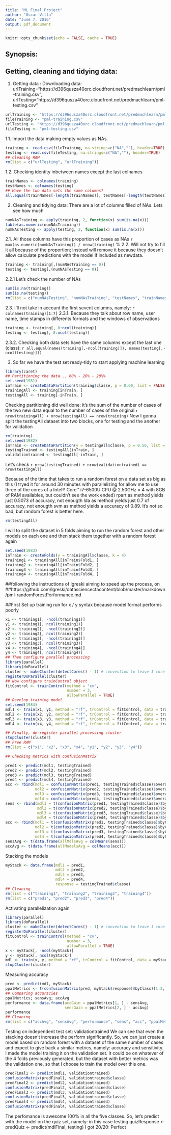 ```yaml
---
title: "ML Final Project"
author: "Oscar Villa"
date: "June 7, 2016"
output: pdf_document
---
```


```r
knitr::opts_chunk$set(echo = FALSE, cache = TRUE)
```
## Synopsis:

## Getting, cleaning and tidying data:
1. Getting data : Downloading data: urlTraining="https://d396qusza40orc.cloudfront.net/predmachlearn/pml-training.csv", urlTesting="https://d396qusza40orc.cloudfront.net/predmachlearn/pml-testing.csv"
```r
urlTraining <- "https://d396qusza40orc.cloudfront.net/predmachlearn/pml-training.csv"
fileTraining <- "pml-training.csv"
urlTesting <- "https://d396qusza40orc.cloudfront.net/predmachlearn/pml-testing.csv"
fileTesting <- "pml-testing.csv"
```
1.1. Import the data making empty values as NAs.
```r
training <- read.csv(fileTraining, na.strings=c("NA",""), header=TRUE)
testing <- read.csv(fileTesting, na.strings=c("NA",""), header=TRUE)
## Cleaning RAM
rm(list = c("urlTesting", "urlTraining"))
```
1.2. Checking identity inbetween names except the last colnames
```r
trainNames <- colnames(training)
testNames <- colnames(testing)
## Have the two data sets the same columns?
all.equal(trainNames[-length(trainNames)], testNames[-length(testNames)])
```
2. Cleaning and tidying data: There are a lot of columns filled of NAs. Lets see how much
```r
numNAsTraining <- apply(training, 2, function(x) sum(is.na(x)))
table(as.numeric(numNAsTraining))
numNAsTesting <- apply(testing, 2, function(x) sum(is.na(x)))
```
2.1. All those columns have this proportion of cases as NAs `r max(as.numeric(numNAsTraining)) / nrow(training)` %
2.2. Will not try to fill it all because of the proportion; instead will remove it because they doesn't allow calculate predictions with the model if included as newdata.
```r
training <- training[,(numNAsTraining == 0)]
testing <- testing[,(numNAsTesting == 0)]
```
2.2.1 Let's check the number of NAs
```r
sum(is.na(training))
sum(is.na(testing))
rm(list = c("numNAsTesting", "numNAsTraining", "testNames", "trainNames"))
```
2.3. I'll not take in account the first sevent columns, namely: `r colnames(training)[1:7]`
2.3.1. Because they talk about row name, user name, time stamps in differents formats and the windows of observations
```r
training <- training[, 8:ncol(training)]
testing <- testing[, 8:ncol(testing)]
```
2.3.2. Checking both data sets have the same columns except the last one (class): `r all.equal(names(training[,-ncol(training)]), names(testing[,-ncol(testing)]))`

3. So far we have the test set ready-tidy to start applying machine learning
```r
library(caret)
## Partitioning the data... 60% - 20% - 20%%
set.seed(1981)
inTrain <- createDataPartition(training$classe, p = 0.60, list = FALSE)
trainingAll <- training[inTrain, ]
testingAll <- training[-inTrain, ]
```
Checking partitioning did well done: it's the sum of the number of cases of the two new data equal to the number of cases of the original `r nrow(trainingAll) + nrow(testingAll) == nrow(training)`
Now I gonna split the testingAll dataset into two blocks, one for testing and the another for validation
```r
rm(training)
set.seed(1982)
inTrain <- createDataPartition(y = testingAll$classe, p = 0.50, list = FALSE)
testingTrained <- testingAll[inTrain, ]
validationtrained <- testingAll[-inTrain, ]
```
Let's check `r nrow(testingTrained) + nrow(validationtrained) == nrow(testingAll)`

Because of the time that takes to run a random forest on a data set as big as this (I tryed it for around 30 minutes with parallelizing for allow me to use three of the cores of a Intel® Core™ i7-6500U CPU @ 2.50GHz × 4 with 8GB of RAM availables, but couldn't see the work ended) rpart as method yields just 0.5073 of accuracy, not enougth lda as method yields just 0.7 of accuracy, not enougth svm as method yields a accuracy of 0.89. It's not so bad, but random forest is better here.
```r
rm(testingAll)
```
I will to split the dataset in 5 folds aiming to run the random forest and other models on each one and then stack them together with a random forest again
```r
set.seed(1983)
inTrain <- createFolds(y = trainingAll$classe, k = 4)
training1 <- trainingAll[inTrain$Fold1, ]
training2 <- trainingAll[inTrain$Fold2, ]
training3 <- trainingAll[inTrain$Fold3, ]
training4 <- trainingAll[inTrain$Fold4, ]
```
##following the instructions of lgreski aiming to speed up the process, on ##https://github.com/lgreski/datasciencectacontent/blob/master/markdown/pml-randomForestPerformance.md

##First Set up training run for x / y syntax because model format performs poorly
```r
x1 <- training1[, -ncol(training1)]
y1 <- training1[, ncol(training1)]
x2 <- training2[, -ncol(training2)]
y2 <- training2[, ncol(training2)]
x3 <- training3[, -ncol(training3)]
y3 <- training3[, ncol(training3)]
x4 <- training4[, -ncol(training4)]
y4 <- training4[, ncol(training4)]
## Then configure parallel processing
library(parallel)
library(doParallel)
cluster <- makeCluster(detectCores() - 1) # convention to leave 1 core for OS
registerDoParallel(cluster)
## Now configure trainControl object
fitControl <- trainControl(method = "cv",
                           number = 3,
                           allowParallel = TRUE)
## Develop training model
set.seed(1984)
mdl1 <- train(x1, y1, method = "rf", trControl = fitControl, data = training1)
mdl2 <- train(x2, y2, method = "rf", trControl = fitControl, data = training2)
mdl3 <- train(x3, y3, method = "rf", trControl = fitControl, data = training3)
mdl4 <- train(x4, y4, method = "rf", trControl = fitControl, data = training4)

## Finally, de-register parallel processing cluster
stopCluster(cluster)
## Free RAM
rm(list = c("x1", "x2", "x3", "x4", "y1", "y2", "y3", "y4"))

## Checking metrics with confusionMatrix

pred1 <- predict(mdl1, testingTrained)
pred2 <- predict(mdl2, testingTrained)
pred3 <- predict(mdl3, testingTrained)
pred4 <- predict(mdl4, testingTrained)
acc <- rbind(mdl1 = confusionMatrix(pred1, testingTrained$classe)$overall, 
             mdl2 = confusionMatrix(pred2, testingTrained$classe)$overall, 
             mdl3 = confusionMatrix(pred3, testingTrained$classe)$overall, 
             mdl4 = confusionMatrix(pred4, testingTrained$classe)$overall)
sens <- rbind(mdl1 = t(confusionMatrix(pred1, testingTrained$classe)$byClass)[1,], 
              mdl2 = t(confusionMatrix(pred2, testingTrained$classe)$byClass)[1,], 
              mdl3 = t(confusionMatrix(pred3, testingTrained$classe)$byClass)[1,], 
              mdl4 = t(confusionMatrix(pred4, testingTrained$classe)$byClass)[1,])
acc <- rbind(mdl1 = t(confusionMatrix(pred1, testingTrained$classe)$byClass)[2,], 
             mdl2 = t(confusionMatrix(pred2, testingTrained$classe)$byClass)[2,], 
             mdl3 = t(confusionMatrix(pred3, testingTrained$classe)$byClass)[2,], 
             mdl4 = t(confusionMatrix(pred4, testingTrained$classe)$byClass)[2,])
sensAvg <- t(data.frame(allMdlsAvg = colMeans(sens)))
accAvg <- t(data.frame(allModelsAvg = colMeans(acc)))
```
Stacking the models
```r
myStack <- data.frame(mdl1 = pred1, 
                      mdl2 = pred2, 
                      mdl3 = pred3, 
                      mdl4 = pred4, 
                      response = testingTrained$classe)
## Cleaning 
rm(list = c("training1", "training2", "training3", "training4"))
rm(list = c("pred1", "pred2", "pred3", "pred4"))
```
Activating parallelization again
```r
library(parallel)
library(doParallel)
cluster <- makeCluster(detectCores() - 1) # convention to leave 1 core for OS
registerDoParallel(cluster)
fitControl <- trainControl(method = "cv",
                           number = 3,
                           allowParallel = TRUE)
x <- myStack[, -ncol(myStack)]
y <- myStack[, ncol(myStack)]
mdl <- train(x, y, method = "rf", trControl = fitControl, data = myStack)
stopCluster(cluster)
```
Measuring accuracy
```r
pred <- predict(mdl, myStack)
ppalMetrics <- t(confusionMatrix(pred, myStack$response)$byClass)[1:2,]
## Comparing accuracies
ppalMetrics; sensAvg; accAvg
performance <- data.frame(accGain = ppalMetrics[1, ] - sensAvg, 
                          sensGain = ppalMetrics[2, ] - accAvg)
performance
## Cleaning
rm(list = c("accAvg", "sensAvg", "performance", "sens", "acc", "ppalMetrics", "x", "y"))
```
Testing on independent test set: validationtrained
We can see that even the stacking doesn't increase the perform significantly. So, we can just create a model based on random forest with a dataset of the same number of cases and expect to give back a similar metrics, namely: accuracy and sensitivity.
I made the model training it on the validation set. It could be on whatever of the 4 folds previously generated, but the dataset with better metrics was the validation one, so that I choose to train the model over this one.
```r
predFinal1 <- predict(mdl1, validationtrained)
confusionMatrix(predFinal1, validationtrained$classe)
predFinal2 <- predict(mdl2, validationtrained)
confusionMatrix(predFinal2, validationtrained$classe)
predFinal3 <- predict(mdl3, validationtrained)
confusionMatrix(predFinal3, validationtrained$classe)
predFinal4 <- predict(mdl4, validationtrained)
confusionMatrix(predFinal4, validationtrained$classe)
```
The perfomance is awesome 100% in all the five classes. So, let's predict with the model on the quiz set, namely: in this case testing
quizResponse <- predQuiz <- predict(mdlFinal, testing)
I got 20/20: Perfect
